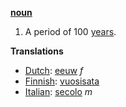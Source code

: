 '''[[noun]]'''

# A period of 100 [[year]]s.

'''Translations'''
*[[Dutch]]: [[eeuw]] ''f''
*[[Finnish]]: [[vuosisata]]
*[[Italian]]: [[secolo]] ''m''